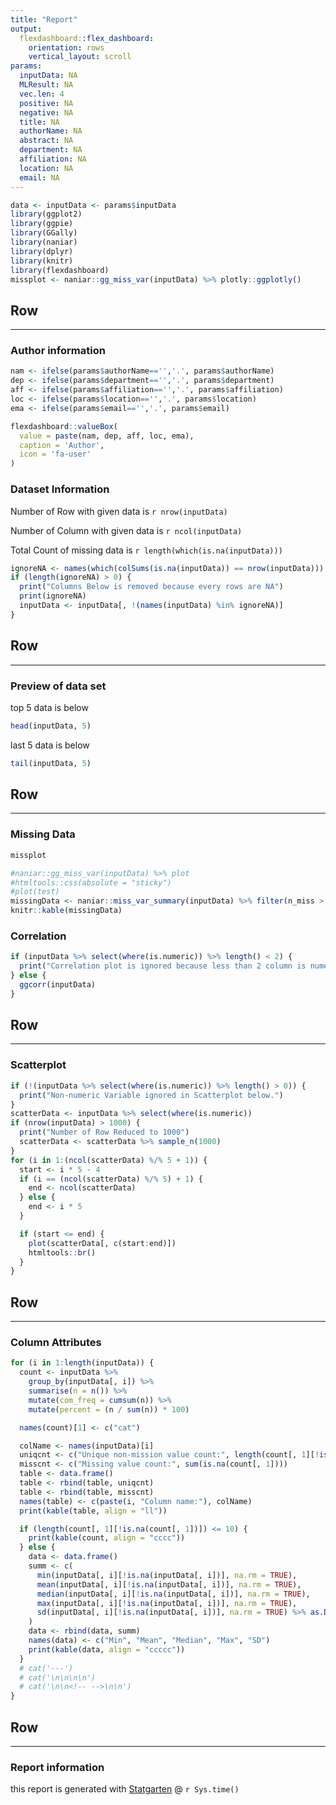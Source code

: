 ```yaml
---
title: "Report"
output: 
  flexdashboard::flex_dashboard:
    orientation: rows
    vertical_layout: scroll
params:
  inputData: NA
  MLResult: NA
  vec.len: 4
  positive: NA
  negative: NA
  title: NA
  authorName: NA
  abstract: NA
  department: NA
  affiliation: NA
  location: NA
  email: NA
---
```


```r
data <- inputData <- params$inputData
library(ggplot2)
library(ggpie)
library(GGally)
library(naniar)
library(dplyr)
library(knitr)
library(flexdashboard)
missplot <- naniar::gg_miss_var(inputData) %>% plotly::ggplotly()
```

## Row

-----------------------------------

### Author information

<!-- Department: "`r params$department`" -->
<!-- Affiliation: "`r params$affiliation`" -->
<!-- Location: "`r params$location`" -->
<!-- E-mail: "`r params$email`" -->

```r
nam <- ifelse(params$authorName=='','.', params$authorName)
dep <- ifelse(params$department=='','.', params$department)
aff <- ifelse(params$affiliation=='','.', params$affiliation)
loc <- ifelse(params$location=='','.', params$location)
ema <- ifelse(params$email=='','.', params$email)

flexdashboard::valueBox(
  value = paste(nam, dep, aff, loc, ema),
  caption = 'Author', 
  icon = 'fa-user'
)
```

### Dataset Information

Number of Row with given data is `r nrow(inputData)` 

Number of Column with given data is `r ncol(inputData)` 

Total Count of missing data is `r length(which(is.na(inputData)))`

```r
ignoreNA <- names(which(colSums(is.na(inputData)) == nrow(inputData)))
if (length(ignoreNA) > 0) {
  print("Columns Below is removed because every rows are NA")
  print(ignoreNA)
  inputData <- inputData[, !(names(inputData) %in% ignoreNA)]
}
```

## Row

-----------------------------------

### Preview of data set

top 5 data is below

```r
head(inputData, 5)
```

last 5 data is below

```r
tail(inputData, 5)
```

## Row

-----------------------------------

### Missing Data

```r
missplot

#naniar::gg_miss_var(inputData) %>% plot
#htmltools::css(absolute = "sticky")
#plot(test)
missingData <- naniar::miss_var_summary(inputData) %>% filter(n_miss > 0)
knitr::kable(missingData)
```

### Correlation

```r
if (inputData %>% select(where(is.numeric)) %>% length() < 2) {
  print("Correlation plot is ignored because less than 2 column is numeric")
} else {
  ggcorr(inputData)
}
```

## Row

-----------------------------------

### Scatterplot
```r
if (!(inputData %>% select(where(is.numeric)) %>% length() > 0)) {
  print("Non-numeric Variable ignored in Scatterplot below.")
}
scatterData <- inputData %>% select(where(is.numeric))
if (nrow(inputData) > 1000) {
  print("Number of Row Reduced to 1000")
  scatterData <- scatterData %>% sample_n(1000)
}
for (i in 1:(ncol(scatterData) %/% 5 + 1)) {
  start <- i * 5 - 4
  if (i == (ncol(scatterData) %/% 5) + 1) {
    end <- ncol(scatterData)
  } else {
    end <- i * 5
  }

  if (start <= end) {
    plot(scatterData[, c(start:end)])
    htmltools::br()
  }
}
```

## Row

-----------------------------------

### Column Attributes

```r

for (i in 1:length(inputData)) {
  count <- inputData %>%
    group_by(inputData[, i]) %>%
    summarise(n = n()) %>%
    mutate(com_freq = cumsum(n)) %>%
    mutate(percent = (n / sum(n)) * 100)

  names(count)[1] <- c("cat")

  colName <- names(inputData)[i]
  uniqcnt <- c("Unique non-mission value count:", length(count[, 1][!is.na(count[, 1])]))
  misscnt <- c("Missing value count:", sum(is.na(count[, 1])))
  table <- data.frame()
  table <- rbind(table, uniqcnt)
  table <- rbind(table, misscnt)
  names(table) <- c(paste(i, "Column name:"), colName)
  print(kable(table, align = "ll"))

  if (length(count[, 1][!is.na(count[, 1])]) <= 10) {
    print(kable(count, align = "cccc"))
  } else {
    data <- data.frame()
    summ <- c(
      min(inputData[, i][!is.na(inputData[, i])], na.rm = TRUE),
      mean(inputData[, i][!is.na(inputData[, i])], na.rm = TRUE),
      median(inputData[, i][!is.na(inputData[, i])], na.rm = TRUE),
      max(inputData[, i][!is.na(inputData[, i])], na.rm = TRUE),
      sd(inputData[, i][!is.na(inputData[, i])], na.rm = TRUE) %>% as.Date(origin = .Date(0))
    )
    data <- rbind(data, summ)
    names(data) <- c("Min", "Mean", "Median", "Max", "SD")
    print(kable(data, align = "ccccc"))
  }
  # cat('---')
  # cat('\n\n\n\n')
  # cat('\n\n<!-- -->\n\n')
}
```

## Row

-----------------------------------

### Report information

this report is generated with [Statgarten](https://github.com/statgarten) @ `r Sys.time()`
